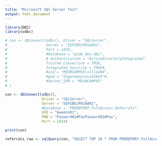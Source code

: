 ---
title: "Microsoft SQl Server Test"
output: html_document
---

```{r setup}
library(DBI)
library(odbc)

# con <- dbConnect(odbc(), Driver = "SQLServer",
#                  Server = "SEPIBOJP016001",
#                  Port = 1433,
#                  #Database = "qidm_dev.dbo",
#                  # Authentication = "ActiveDirectoryIntegrated"
#                  Trusted_Connection = TRUE,
#                  Integrated_Security = TRUE#,
#                  #uid = "MSSMCAMPUS\villea04",
#                  #pwd = "Ingermanycovid2024"#,
#                  #Server_SPN = "MSSMCAMPUS"
# )

con <- dbConnect(odbc(),
                 Driver = "SQLServer",
                 Server = "SEPIBOJP016001",
                 #Database = "PRDREPORT.FullAccess.Referrals",
                 UID = "kweons01",
                 PWD = "Pasword01#PasPasword01#Pas",
                 Port = 1433)

print(con)

referrals_raw <- sqlQuery(con, "SELECT TOP 10 * FROM PRDREPORT.FullAccess.Referrals") 







```

